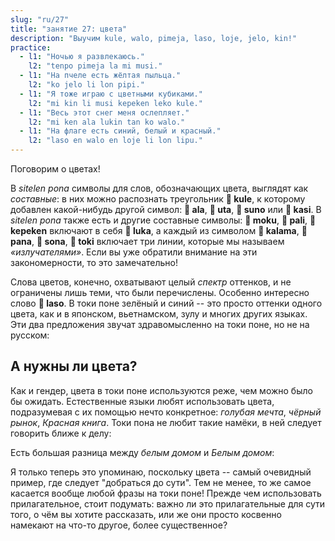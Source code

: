 ```yaml
---
slug: "ru/27"
title: "занятие 27: цвета"
description: "Выучим kule, walo, pimeja, laso, loje, jelo, kin!"
practice:
  - l1: "Ночью я развлекаюсь."
    l2: "tenpo pimeja la mi musi."
  - l1: "На пчеле есть жёлтая пыльца."
    l2: "ko jelo li lon pipi."
  - l1: "Я тоже играю с цветными кубиками."
    l2: "mi kin li musi kepeken leko kule."
  - l1: "Весь этот снег меня ослепляет."
    l2: "mi ken ala lukin tan ko walo."
  - l1: "На флаге есть синий, белый и красный."
    l2: "laso en walo en loje li lon lipu."
---
```



Поговорим о цветах!

<List>
  <Word sl="kule" m="цвет, разновидность; цветной" />
  <Word sl="walo" m="белый, бледный" />
  <Word sl="pimeja" m="чёрный, тёмный" />
  <Word sl="loje" m="красный, малиновый" />
  <Word sl="jelo" m="жёлтый" />
  <Word sl="laso" m="зелёный, сине-зелёный, синий" />
</List>

В *sitelen pona* символы для слов, обозначающих цвета, выглядят как *составные*: в них можно распознать треугольник **󱤞 kule**, к которому добавлен какой-нибудь другой символ: **󱤂 ala**, **󱥰 uta**, **󱥤 suno** или **󱤗 kasi**. В *sitelen pona* также есть и другие составные символы: **󱤶 moku**, **󱥉 pali**, **󱤙 kepeken** включают в себя **󱤭 luka**, а каждый из символом **󱤕 kalama**, **󱥌 pana**, **󱥡 sona**, **󱥬 toki** включает три линии, которые мы называем *«излучателями»*. Если вы уже обратили внимание на эти закономерности, то это замечательно!

Слова цветов, конечно, охватывают целый *спектр* оттенков, и не ограничены лишь теми, что были перечислены. Особенно интересно слово **󱤣 laso**. В токи поне зелёный и синий -- это просто оттенки одного цвета, как и в японском, вьетнамском, зулу и многих других языках. Эти два предложения звучат здравомысленно на токи поне, но не на русском:

<List>
  <Word sl="kin" m="также, тоже" />
  <Sentence sl="sewi li laso." m="Небо синее." />
  <Sentence sl="kasi kin li laso." m="Трава тоже зелёная." />
</List>

## А нужны ли цвета?

Как и гендер, цвета в токи поне используются реже, чем можно было бы ожидать. Естественные языки любят использовать цвета, подразумевая с их помощью нечто конкретное: *голубая мечта*, *чёрный рынок*, *Красная книга*. Токи пона не любит такие намёки, в ней следует говорить ближе к делу:

<List>
  <Sentence sl="tenpo pimeja" m="тёмное время (напр. ночь)" />
  <Sentence sl="tenpo ike" m="чёрный день (= плохие времена)" />
</List>

Есть большая разница между *белым домом* и *Белым домом*:

<List>
  <Sentence sl="tomo walo" m="белый дом" />
  <Sentence sl="tomo ni la jan li lawa e ma Mewika." m="Белый дом" />
</List>

Я только теперь это упоминаю, поскольку цвета -- самый очевидный пример, где следует "добраться до сути". Тем не менее, то же самое касается вообще любой фразы на токи поне! Прежде чем использовать прилагательное, стоит подумать: важно ли это прилагательные для сути того, о чём вы хотите рассказать, или же они просто косвенно намекают на что-то другое, более существенное?

<Practice exercises={frontmatter.practice} />
